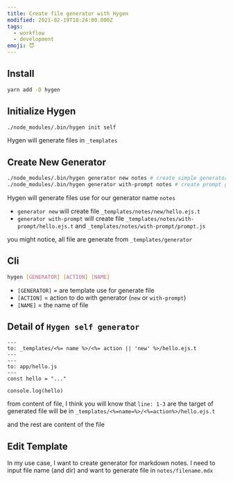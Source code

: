 ```yaml
---
title: Create file generator with Hygen
modified: 2021-02-19T18:24:00.000Z
tags:
  - workflow
  - development
emoji: 😈
---
```


## Install

```sh
yarn add -D hygen
```

## Initialize Hygen

```sh
./node_modules/.bin/hygen init self
```

Hygen will generate files in `_templates`

## Create New Generator

```sh
./node_modules/.bin/hygen generator new notes # create simple generator
./node_modules/.bin/hygen generator with-prompt notes # create prompt generator
```

Hygen will generate files use for our generator name `notes`

- `generator new` will create file `_templates/notes/new/hello.ejs.t`
- `generator with-prompt` will create file `_templates/notes/with-prompt/hello.ejs.t` and `_templates/notes/with-prompt/prompt.js`

you might notice, all file are generate from `_templates/generator`

## Cli

```sh
hygen [GENERATOR] [ACTION] [NAME]
```

- `[GENERATOR]` = are template use for generate file
- `[ACTION]` = action to do with generator (`new` or `with-prompt`)
- `[NAME]` = the name of file

## Detail of `Hygen self generator`

```file=_templates/generator/new/hello.ejs.t
---
to: _templates/<%= name %>/<%= action || 'new' %>/hello.ejs.t
---
---
to: app/hello.js
---
const hello = "..."

console.log(hello)
```

from content of file, I think you will know that `line: 1-3` are the target of generated file will be in `_templates/<%=name=%>/<%=action%>/hello.ejs.t`

and the rest are content of the file

## Edit Template

In my use case, I want to create generator for markdown notes. I need to input file name (and dir) and want to generate file in `notes/filename.mdx`
